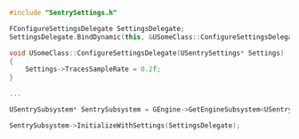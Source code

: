 ```cpp
#include "SentrySettings.h"

FConfigureSettingsDelegate SettingsDelegate;
SettingsDelegate.BindDynamic(this, &USomeClass::ConfigureSettingsDelegate);

void USomeClass::ConfigureSettingsDelegate(USentrySettings* Settings)
{
    Settings->TracesSampleRate = 0.2f;
}

...

USentrySubsystem* SentrySubsystem = GEngine->GetEngineSubsystem<USentrySubsystem>();

SentrySubsystem->InitializeWithSettings(SettingsDelegate);
```
